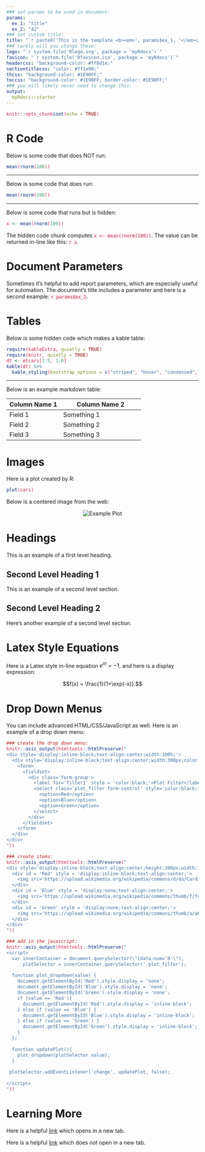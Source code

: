 ---
### set params to be used in document:
params: 
  ex_1: "title"
  ex_2: "42" 
### set custom title:
title: "`r paste0('This is the template <b><em>', params$ex_1, '</em></b>')`"
### rarely will you change these:
logo: "`r system.file('Rlogo.svg', package = 'myRdocs')`"
favicon: "`r system.file('Rfavicon.ico', package = 'myRdocs')`"
headercss: "background-color: #ff8d1e;"
sectiontitlecss: "color: #ff1e90;"
thcss: "background-color: #1E90FF;"
toccss: "background-color: #1E90FF; border-color: #1E90FF;"
### you will likely never need to change this:
output:
  myRdocs::starter
---

<!-- 
Below is an example of adding some custom css. 
The example demonstrates how to change the color scheme when using in-line `code` 
--> 
<style type="text/css">
  code {
    	color: #c7254e;
    	background-color: #f9f2f4;
	}
</style>

```{r options, include=FALSE}
knitr::opts_chunk$set(echo = TRUE)
```


# R Code

Below is some code that does NOT run:

```{r code_ex_1, eval=FALSE}
mean(rnorm(100))
```

<hr>

Below is some code that does run:

```{r code_ex_2, eval=TRUE}
mean(rnorm(100))
```

<hr>

Below is some code that runs but is hidden:

```{r code_ex_3, eval=TRUE, echo = FALSE}
x <- mean(rnorm(100))
```

The hidden code chunk computes `x <- mean(rnorm(100))`. The value can be returned in-line like this: `r x`. 

# Document Parameters

Sometimes it's helpful to add report parameters, which are especially useful for automation. The document's title includes a parameter and here is a second example: `r params$ex_2`.  

# Tables

Below is some hidden code which makes a kable table:

```{r code_ex_4, eval=TRUE, echo = FALSE, message = FALSE}
require(kableExtra, quietly = TRUE)
require(knitr, quietly = TRUE)
dt <- mtcars[1:5, 1:6]
kable(dt) %>%
  kable_styling(bootstrap_options = c("striped", "hover", "condensed", "responsive"))
```

<hr>

Below is an example markdown table:

| Column Name 1                    | Column Name 2                                    |
| -------------------------------- | ------------------------------------------------ |
| Field 1                          | Something 1                                      |
| Field 2	                         | Something 2                                      |
| Field 3	                         | Something 3                                      |

# Images

Here is a plot created by R:

```{r, echo=FALSE, fig.align = 'center'}
plot(cars)
```

Below is a centered image from the web:

<p align = "center"> 
  <img src="https://upload.wikimedia.org/wikipedia/commons/thumb/1/18/Bradypus.jpg/220px-Bradypus.jpg" alt="Example Plot">
</p>


# Headings

This is an example of a first level heading.

## Second Level Heading 1

This is an example of a second level section.

## Second Level Heading 2

Here's another example of a second level section.

# Latex Style Equations

Here is a Latex style in-line equation $e^{i\pi} = -1$, and here is a display expression:

$$f(x) = \frac{1}{1+\exp(-x)}.$$

# Drop Down Menus

You can include advanced HTML/CSS/JavaScript as well. Here is an example of a drop down menu:

```{r, echo = FALSE}
### create the drop down menu:
knitr::asis_output(htmltools::htmlPreserve("
<div style='display:inline-block;text-align:center;width:100%;'>
  <div style='display:inline-block;text-align:center;width:300px;color:white;' data-num='0'>
    <form>
      <fieldset>
        <div class='form-group'>
          <label for='filter1' style = 'color:black;'>Plot Filter</label>
          <select class='plot_filter form-control' style='color:black;font-weight: bold;'>
            <option>Red</option>
            <option>Blue</option>
            <option>Green</option>
          </select>
        </div>
      </fieldset>
    </form>
  </div>
</div>
"))

### create items:
knitr::asis_output(htmltools::htmlPreserve("
<div style='display:inline-block;text-align:center;height:200px;width:100%;'>
  <div id = 'Red' style = 'display:inline-block;text-align:center;'>
    <img src='https://upload.wikimedia.org/wikipedia/commons/d/da/Cardinal.jpg' style = 'height:200px;'>
  </div>
  <div id = 'Blue' style = 'display:none;text-align:center;'>
    <img src='https://upload.wikimedia.org/wikipedia/commons/thumb/f/fc/Cyanerpes_cyaneus_-Diergaarde_Blijdorp%2C_Netherlands-8a.jpg/683px-Cyanerpes_cyaneus_-Diergaarde_Blijdorp%2C_Netherlands-8a.jpg' style = 'height:200px;'>
  </div>
  <div id = 'Green' style = 'display:none;text-align:center;'>
    <img src='https://upload.wikimedia.org/wikipedia/commons/thumb/a/a6/Rotbugara_2010.JPG/768px-Rotbugara_2010.JPG' style = 'height:200px;'>
  </div>
</div>
"))

### add in the javascript:
knitr::asis_output(htmltools::htmlPreserve("
<script>
  var innerContainer = document.querySelector(\"[data-num='0'\"),
      plotSelector = innerContainer.querySelector('.plot_filter');
      
  function plot_dropdown(value) {
    document.getElementById('Red').style.display = 'none';
    document.getElementById('Blue').style.display = 'none';
    document.getElementById('Green').style.display = 'none';
    if (value == 'Red'){
      document.getElementById('Red').style.display = 'inline-block';
    } else if (value == 'Blue') {
      document.getElementById('Blue').style.display = 'inline-block';
    } else if (value == 'Green') {
      document.getElementById('Green').style.display = 'inline-block';
    } 
  };
  
  function updatePlot(){
    plot_dropdown(plotSelector.value);
  } 
  
 plotSelector.addEventListener('change', updatePlot, false); 
 
</script>
"))
```


# Learning More

Here is a helpful <a href = "https://www.rstudio.com/wp-content/uploads/2015/03/rmarkdown-reference.pdf" target = "_blank" >link</a> which opens in a new tab.

Here is a helpful [link](https://www.rstudio.com/wp-content/uploads/2015/03/rmarkdown-reference.pdf) which does not open in a new tab.
